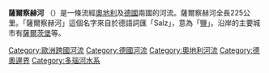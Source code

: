 {{unreferenced|time=2010-3-9}}

{{Infobox River
  | river_name      = 薩爾察赫河
  | image_name      =
  | image_size      = 
  | caption         = 
  | origin          = Kitzbühler Alpen
  | mouth           = [[因河|因河]]
  | basin_countries = 奧地利、德國
  | length          = 225
  | elevation       = 
  | mouth_elevation = 
  | discharge       = 
  | watershed       = 6700平方公里
}}
'''薩爾察赫河''' （{{lang-de|'''Salzach'''}}）是一條流經[[奧地利|奧地利]]及[[德國|德國]]兩國的河流。薩爾察赫河全長225公里。「薩爾察赫河」這個名字來自於德語詞匯「Salz」，意為「鹽」。沿岸的主要城市有[[薩爾茨堡|薩爾茨堡]]等。

{{Authority control}}
{{Germany-geo-stub}}
{{Austria-geo-stub}}
{{DEFAULTSORT:Salzach}}
[[Category:歐洲跨國河流|Category:歐洲跨國河流]]
[[Category:德國河流|Category:德國河流]]
[[Category:奧地利河流|Category:奧地利河流]]
[[Category:德奧邊界|Category:德奧邊界]]
[[Category:多瑙河水系|Category:多瑙河水系]]